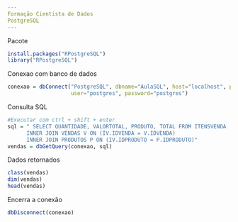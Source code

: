 ```yaml
---
Formação Cientista de Dados
PostgreSQL
---
```

Pacote
```r
install.packages("RPostgreSQL")
library("RPostgreSQL")
```
Conexao com banco de dados
```r
conexao = dbConnect("PostgreSQL", dbname="AulaSQL", host="localhost", port=5432,
                    user="postgres", password="postgres")
```
Consulta SQL
```r
#Executar com ctrl + shift + enter
sql = " SELECT QUANTIDADE, VALORTOTAL, PRODUTO, TOTAL FROM ITENSVENDA  IV
      INNER JOIN VENDAS V ON (IV.IDVENDA = V.IDVENDA) 
      INNER JOIN PRODUTOS P ON (IV.IDPRODUTO = P.IDPRODUTO)"
vendas = dbGetQuery(conexao, sql)
```
Dados retornados
```r
class(vendas)
dim(vendas)
head(vendas)
```
Encerra a conexão
```r
dbDisconnect(conexao)
```
